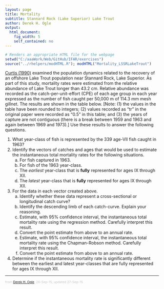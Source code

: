 ```yaml
---
layout: page
title: Mortality
subtitle: Stannard Rock (Lake Superior) Lake Trout
author: Derek H. Ogle
output: 
  html_document: 
    fig_width: 5
    self_contained: no
---
```

```r
# Renders an appropriate HTML file for the webpage
setwd("C:/aaaWork/Web/GitHub/IFAR/exercises")
source("../rhelpers/modHTML.R"); modHTML("Mortality_LSSRLakeTrout")
```

[Curtis (1990)](http://www.glsc.usgs.gov/publications/1990/688) examined the population dynamics related to the recovery of an offshore Lake Trout population near Stannard Rock, Lake Superior.  As part of this study, mortality rates were estimated from the relative abundance of Lake Trout longer than 43.2 cm.  Relative abundance was recorded as the catch-per-unit-effort (CPE) of each age group in each year expressed as the number of fish caught per 50,000 m of 114.3 mm mesh gillnet.  The results are shown in the table below.  [Note: (1) the values in the table have been rounded to integers; (2) values recorded as "tr" in the original paper were recorded as "0.5" in this table; and (3) the years of capture are not contiguous (there is a break between 1959 and 1963 and again between 1969 and 1973).]  Use these results to answer the following questions.

\begin{center}
  \begin{tabular}{c|ccccccccc}
\hline\hline
\widen{-2}{7}{} & \multicolumn{9}{c}{Age-Group} \\
\cline{2-10}
\widen{-2}{7}{Year} & VI & VII & VIII & IX & X & XI & XII & XIII & XIV \\
\hline
\widen{0}{5}{1959} & 64 & 219 & 241 & 121 & 33 & 9 & 1 & 0.5 & 1 \\
\widen{0}{5}{1963} & 129 & 339 & 331 & 192 & 70 & 16 & 0.5 & 0.5 & 0.5 \\
\widen{0}{0}{1964} & 149 & 524 & 515 & 201 & 63 & 18 & 2 & 0.5 & 0.5 \\
\widen{0}{0}{1965} & 75 & 379 & 501 & 328 & 133 & 39 & 11 & 1 & 0.5 \\
\widen{0}{0}{1966} & 149 & 488 & 459 & 172 & 64 & 22 & 5 & 0.5 & 0.5 \\
\widen{0}{0}{1967} & 63 & 368 & 287 & 130 & 55 & 19 & 6 & 0.5 & 0.5 \\
\widen{0}{0}{1968} & 50 & 215 & 259 & 141 & 55 & 18 & 5 & 1 & 0.5 \\
\widen{0}{0}{1969} & 45 & 150 & 153 & 76 & 23 & 6 & 0.5 & 0.5 & 0.5 \\
\widen{0}{5}{1973} & 101 & 759 & 1268 & 1116 & 491 & 141 & 40 & 4 & 0.5 \\
\widen{0}{0}{1974} & 151 & 733 & 1114 & 1092 & 571 & 163 & 50 & 9 & 5 \\
\widen{0}{0}{1975} & 109 & 901 & 1517 & 1606 & 1076 & 342 & 117 & 12 & 7 \\
\widen{0}{0}{1976} & 53 & 604 & 1204 & 1560 & 1146 & 396 & 156 & 18 & 10 \\
\widen{0}{0}{1977} & 157 & 867 & 1343 & 1410 & 1031 & 417 & 192 & 17 & 7 \\
\widen{0}{0}{1978} & 89 & 735 & 1307 & 1623 & 1150 & 445 & 198 & 18 & 14 \\
\widen{-2}{0}{1979} & 29 & 299 & 718 & 1268 & 1195 & 585 & 300 & 36 & 14 \\
\hline\hline
  \end{tabular}
\end{center}


1. What year-class of fish is represented by the 339 age-VII fish caught in 1963?
1. Identify the vectors of catches and ages that would be used to estimate the instantaneous total mortality rates for the following situations.
   1. For fish captured in 1963.
   1. For fish of the 1963 year-class.
   1. The *earliest* year-class that is **fully** represented for ages IX through XII.
   1. The *latest* year-class that is **fully** represented for ages IX through XII.

1. For the data in each vector created above.
   1. Identify whether these data represent a cross-sectional or longitudinal catch curve?
   1. Identify the descending limb of each catch-curve.  Explain your reasoning.
   1. Estimate, with 95% confidence interval, the instantaneous total mortality rate using the regression method.  Carefully interpret this result.
   1. Convert the point estimate from above to an annual rate.
   1. Estimate, with 95% confidence interval, the instantaneous total mortality rate using the Chapman-Robson method.  Carefully interpret this result.
   1. Convert the point estimate from above to an annual rate.

1. Determine if the instantaneous mortality rate is significantly different between the earliest and latest year-classes that are fully represented for ages IX through XII.

---
<p style="font-size: 0.75em; color: c6c6c6;">from <a href="http://derekogle.com">Derek H. Ogle</a>, 26-Sep-15, updated 27-Sep-15</p>

<style type="text/css">
ol ol { list-style-type: lower-alpha; }
</style>
